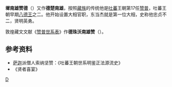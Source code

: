 '''墀南雄赞德'''（{{bo|z=འཕྲུལ་ནམ་གཞུང་བཙན་སྡེ།|w=vphrul nam gzhung btsan brtsan sde}}）又作'''德楚南雄'''，按照[[藏族|藏族]]的传统他是[[吐蕃|吐蕃]]王朝第17任[[赞普|赞普]]，吐蕃王朝早期[[八德王|八德王]]之二。他开始设置大相官职，东当杰就是第一位大相，史称他忠贞不二，贤明英勇。

敦煌藏文文献《[[赞普世系表|赞普世系表]]》作'''德珠沃南雄赞'''（{{bo|z=ལྡེ་པྲུ་བོ་གནམ་གཞུང་བརྩན།|w=lde rpul bo gnam gzhung btsan brtsan}}）。

==参考资料==
*[[萨迦|萨迦]]派僧人索纳坚赞：《吐蕃王朝世系明鉴正法源流史》
*《贤者喜宴》

{{start box}}
{{s-before|[[萨南森德|萨南森德]]}}
{{s-title|[[吐蕃国王列表|吐蕃赞普]]|第17任<br />'''八德王'''之二}}
{{s-after|[[色诺南德|色诺南德]]}}
{{end box}}
{{吐蕃赞普}}

[[Category:吐蕃赞普|D]]